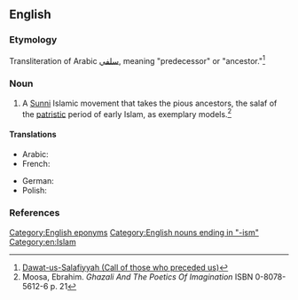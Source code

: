 ==English==
{{wikipedia}}

===Etymology===
Transliteration of Arabic [[سلفي]], meaning "predecessor" or "ancestor."<ref>[http://muttaqun.com/salafiyyah.html Dawat-us-Salafiyyah (Call of those who preceded us)]</ref>

===Noun===
{{en-noun|-}}

# A [[Sunni]] Islamic movement that takes the pious ancestors, the salaf of the [[patristic]] period of early Islam, as exemplary models.<ref>Moosa, Ebrahim. ''Ghazali And The Poetics Of Imagination'' ISBN 0-8078-5612-6 p. 21</ref>

====Translations====
{{trans-top}}
* Arabic: {{t|ar|سلفية|f|alt=سَلَفِيَّة|sc=Arab}}
* French: {{t+|fr|salafisme|m}}
{{trans-mid}}
* German: {{t+|de|Salafismus|m}}
* Polish: {{t|pl|salafizm|m}}
{{trans-bottom}}

===References===
<references/>

[[Category:English eponyms]]
[[Category:English nouns ending in "-ism"]]
[[Category:en:Islam]]